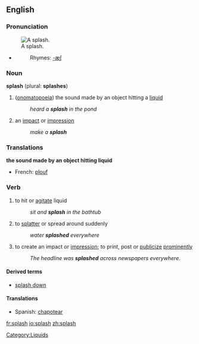 ==English==

===Pronunciation===
[[Image:2006-02-13_Drop-impact.jpg|thumb|right|A splash.]]
*{{audio|en-us-splash.ogg|Audio (US)}}
*:Rhymes: [[Rhymes:English:-æʃ|-æʃ]]

===Noun===
'''splash''' (plural: '''splashes''')

# ([[onomatopoeia]]) the sound made by an object hitting a [[liquid]]
#: ''heard a '''splash''' in the pond''
# an [[impact]] or [[impression]]
#: ''make a '''splash'''''

===Translations===
'''the sound made by an object hitting liquid'''
{{top}}
*French: [[plouf]]
{{mid}}
{{bottom}}

===Verb===
{{en-verb|splash|es}}

# to hit or [[agitate]] liquid
#: ''sit and '''splash''' in the bathtub''
# to [[splatter]] or spread around suddenly
#: ''water '''splashed''' everywhere''
# to  create an impact or [[impression]]; to print, post or [[publicize]] [[prominent]]ly
#: ''The headline was '''splashed''' across newspapers everywhere.''

====Derived terms====
* [[splash down]]

====Translations====
*Spanish: [[chapotear]]

[[Category:Liquids]]

[[fr:splash]]
[[io:splash]]
[[zh:splash]]